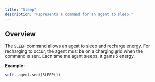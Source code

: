 ```yaml
---
title: "Sleep"
description: "Represents a command for an agent to sleep."
---
```


## Overview

The `SLEEP` command allows an agent to sleep and recharge energy. For recharging to occur, 
the agent must be on a charging grid when the command is sent. Each time the agent sleeps, 
it gains 5 energy.

**Example:**

```py
self._agent.send(SLEEP())
```
